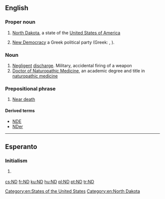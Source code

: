 {{also|Appendix:Variations of "nd"}}
==English==

===Proper noun===
{{en-proper noun}}

# [[North Dakota]], a state of the [[United States of America]]
# {{label|en|politics}} [[New Democracy]] a Greek political party (Greek: {{m|el|Νέα Δημοκρατία}}, {{m|el|ΝΔ}}).

===Noun===
{{en-noun}}

# [[negligent|Negligent]] [[discharge]]. Military, accidental firing of a weapon
# [[w:Doctor of Naturopathic Medicine|Doctor of Naturopathic Medicine]], an academic degree and title in [[w:naturopathic medicine|naturopathic medicine]]

===Prepositional phrase===
{{head|en|prepositional phrase}}

# [[w:Near death experience|Near death]]

====Derived terms====
* [[NDE]]
* [[NDer]]

[[Category:en:States of the United States]]
[[Category:en:North Dakota]]

----

==Esperanto==

===Initialism===
{{head|eo|initialism}}

# {{label|eo|Internet slang|texting}} {{initialism of|ne dankinde||[[you're welcome]]|lang=eo}}

[[cs:ND]]
[[fr:ND]]
[[ku:ND]]
[[hu:ND]]
[[pl:ND]]
[[pt:ND]]
[[tr:ND]]